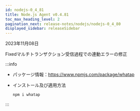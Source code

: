 ```yaml
---
id: nodejs-0_4_81
title: Node.js Agent v0.4.81
toc_max_heading_level: 2
pagination_next: release-notes/nodejs/nodejs-0_4_80
displayed_sidebar: releaseSidebar
---
```


2023年11月08日

<p><Status>Fixed</Status>マルチトランザクション受信過程での連動エラーの修正</p>

:::info

- パッケージ情報：https://www.npmjs.com/package/whatap

- インストール及び適用方法

  ```bash
  npm i whatap
  ```

:::
